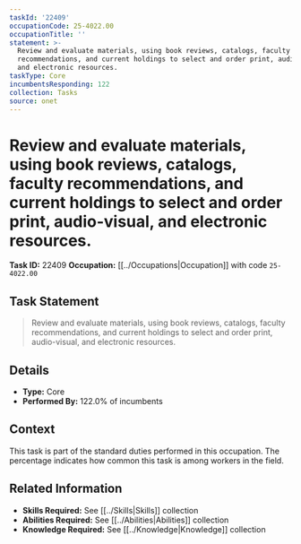 ```yaml
---
taskId: '22409'
occupationCode: 25-4022.00
occupationTitle: ''
statement: >-
  Review and evaluate materials, using book reviews, catalogs, faculty
  recommendations, and current holdings to select and order print, audio-visual,
  and electronic resources.
taskType: Core
incumbentsResponding: 122
collection: Tasks
source: onet
---
```

# Review and evaluate materials, using book reviews, catalogs, faculty recommendations, and current holdings to select and order print, audio-visual, and electronic resources.

**Task ID:** 22409
**Occupation:** [[../Occupations|Occupation]] with code `25-4022.00`

## Task Statement

> Review and evaluate materials, using book reviews, catalogs, faculty recommendations, and current holdings to select and order print, audio-visual, and electronic resources.

## Details

- **Type:** Core
- **Performed By:** 122.0% of incumbents

## Context

This task is part of the standard duties performed in this occupation. The percentage indicates how common this task is among workers in the field.

## Related Information

- **Skills Required:** See [[../Skills|Skills]] collection
- **Abilities Required:** See [[../Abilities|Abilities]] collection
- **Knowledge Required:** See [[../Knowledge|Knowledge]] collection
